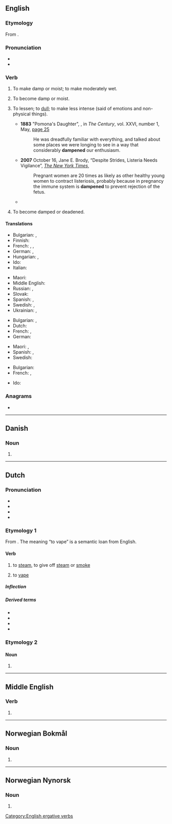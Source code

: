 {{also|dämpen}}
==English==

===Etymology===
From {{suffix|en|damp|en|id2=inchoative}}.

===Pronunciation===
* {{IPA|en|/ˈdæmpən/}}
* {{audio|en|LL-Q1860 (eng)-Vealhurl-dampen.wav |Audio (UK)}}

===Verb===
{{en-verb}}

# {{lb|en|transitive}} To make damp or moist; to make moderately wet.
# {{lb|en|intransitive}} To become damp or moist.
# {{lb|en|transitive}} To lessen; to [[dull]]; to make less intense (said of emotions and non-physical things).
#: {{ux|en|We won't let the bad new '''dampen''' our spirits.}}
#* '''1883''' "Pomona's Daughter", {{w|Frank R. Stockton}}, in ''The Century'', vol. XXVI, number 1, May, [https://books.google.com/books?id=x1aQWbz_eYAC&pg=PA25&dq=%22He+was+dreadfully+familiar+with+everything,+and+talked+about+some+places+we+were+longing+to+see+in+a+way+that+considerably+dampened+our+enthusiasm%22 page 25]
#*: He was dreadfully familiar with everything, and talked about some places we were longing to see in a way that considerably '''dampened''' our enthusiasm.
#* '''2007''' October 16, Jane E. Brody, “Despite Strides, Listeria Needs Vigilance”, ''[[w:The New York Times|The New York Times]]'',
#*: Pregnant women are 20 times as likely as other healthy young women to contract listeriosis, probably because in pregnancy the immune system is '''dampened''' to prevent rejection of the fetus.
#* {{quote-web|en|url=https://www.bbc.com/news/business-52732755|date=2020-05-20|accessdate=2020-05-22|location=London|publisher=BBC|work=BBC|title=J&J to sell baby powder in UK despite stopping US sales|quote=The firm said changes in consumer behaviour had also '''dampened''' demand for the powder. }}
# {{lb|en|intransitive}} To become damped or deadened.

====Translations====
{{trans-top-also|make damp|moisten}}
* Bulgarian: {{t+|bg|навлажнявам}}, {{t+|bg|овлажнявам}}
* Finnish: {{t+|fi|kostuttaa}}
* French: {{t+|fr|humecter}}, {{t+|fr|humidifier}}, {{t+|fr|mouiller}}
* German: {{t+|de|befeuchten}}, {{t+|de|anfeuchten}}
* Hungarian: {{t+|hu|nedvesít}}, {{t+|hu|megnedvesít}}
* Ido: {{t+|io|arozetar}}
* Italian: {{t+|it|inumidire}}
{{trans-mid}}
* Maori: {{t|mi|whakamākūkū}}
* Middle English: {{t|enm|moisten}}
* Russian: {{t+|ru|увлажня́ть|impf}}, {{t+|ru|увлажни́ть|pf}}
* Slovak: {{t|sk|navlhčiť}}
* Spanish: {{t+|es|humedecer}}, {{t+|es|humectar}}
* Swedish: {{t+|sv|fukta}}, {{t+|sv|väta}}
* Ukrainian: {{t|uk|зволо́жувати|impf}}, {{t|uk|зволо́жити|pf}}
{{trans-bottom}}

{{trans-top|depress, lessen}}
* Bulgarian: {{t+|bg|обезсърчавам}}, {{t+|bg|угнетявам}}
* Dutch: {{t+|nl|bedrukken}}
* French: {{t+|fr|déprécier}}, {{t+|fr|rabaisser}}
* German: {{t+|de|dämpfen}}
{{trans-mid}}
* Maori: {{t|mi|whakanoti}} {{qualifier|a fire to prevent it burning too quickly or fiercely}}, {{t|mi|a fire to keep it alive for later|alt=kōmau}}
* Spanish: {{t+|es|deprimir}}, {{t+|es|reducir}}
* Swedish: {{t+|sv|dämpa}}
{{trans-bottom}}

{{trans-top|become damp, to deaden}}
* Bulgarian: {{t|bg|навлажнявам се}}
* French: {{t|fr|s'humidifier}}, {{t|fr|s'humecter}}
{{trans-mid}}
* Ido: {{t+|io|humideskar}}
{{trans-bottom}}

===Anagrams===
* {{anagrams|en|a=ademnp|dampne|madnep}}

[[Category:English ergative verbs]]

----

==Danish==

===Noun===
{{head|da|noun form|g=c}}

# {{definite singular of|da|damp}}

----

==Dutch==

===Pronunciation===
* {{IPA|nl|/ˈdɑmpə(n)/}}
* {{audio|nl|Nl-dampen.ogg|Audio}}
* {{hyphenation|nl|dam|pen}}
* {{rhymes|nl|ɑmpən}}

===Etymology 1===
From {{affix|nl|damp|-en|id2=denominative}}. The meaning “to vape” is a semantic loan from English.

====Verb====
{{nl-verb}}

# {{lb|nl|intransitive}} to [[steam]], to give off [[steam]] or [[smoke]]
# {{lb|nl|intransitive}} to [[vape]] {{gloss|to inhale the vapour of an electronic cigarette}}
#: {{syn|nl|vapen}}

=====Inflection=====
{{nl-conj-wk|damp}}

=====Derived terms=====
* {{l|nl|bedampen}}
* {{l|nl|indampen}}
* {{l|nl|uitdampen}}
* {{l|nl|verdampen}}

===Etymology 2===
{{nonlemma}}

====Noun====
{{head|nl|noun plural form}}

# {{nl-noun form of|pl|damp}}

----

==Middle English==

===Verb===
{{head|enm|verb}}

# {{alt form|enm|dampnen}}

----

==Norwegian Bokmål==

===Noun===
{{head|nb|noun form|g=m}}

# {{inflection of|nb|damp||definite|s}}

----

==Norwegian Nynorsk==

===Noun===
{{head|nn|noun form}}

# {{inflection of|nn|damp||definite|s}}